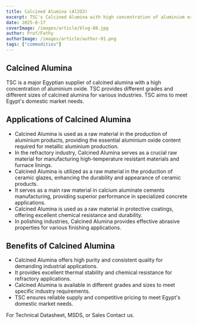```yaml
---
title: Calcined Alumina (Al2O3)
excerpt: TSC's Calcined Alumina with high concentration of aluminium oxide for refractories, ceramics, and aluminium production
date: 2025-8-17
coverImage: /images/article/blog-08.jpg
author: Prof/Fathy
authorImage: /images/article/author-01.png
tags: ["commodities"]
---
```


## Calcined Alumina

TSC is a major Egyptian supplier of calcined alumina with a high concentration of aluminium oxide. TSC provides different grades and different sizes of calcined alumina for various industries. TSC aims to meet Egypt's domestic market needs.

## Applications of Calcined Alumina

- Calcined Alumina is used as a raw material in the production of aluminium products, providing the essential aluminium oxide content required for metallic aluminium production.
- In the refractory industry, Calcined Alumina serves as a crucial raw material for manufacturing high-temperature resistant materials and furnace linings.
- Calcined Alumina is utilized as a raw material in the production of ceramic glazes, enhancing the durability and appearance of ceramic products.
- It serves as a main raw material in calcium aluminate cements manufacturing, providing superior performance in specialized concrete applications.
- Calcined Alumina is used as a raw material in protective coatings, offering excellent chemical resistance and durability.
- In polishing industries, Calcined Alumina provides effective abrasive properties for various finishing applications.

## Benefits of Calcined Alumina

- Calcined Alumina offers high purity and consistent quality for demanding industrial applications.
- It provides excellent thermal stability and chemical resistance for refractory applications.
- Calcined Alumina is available in different grades and sizes to meet specific industry requirements.
- TSC ensures reliable supply and competitive pricing to meet Egypt's domestic market needs.

For Technical Datasheet, MSDS, or Sales Contact us.
